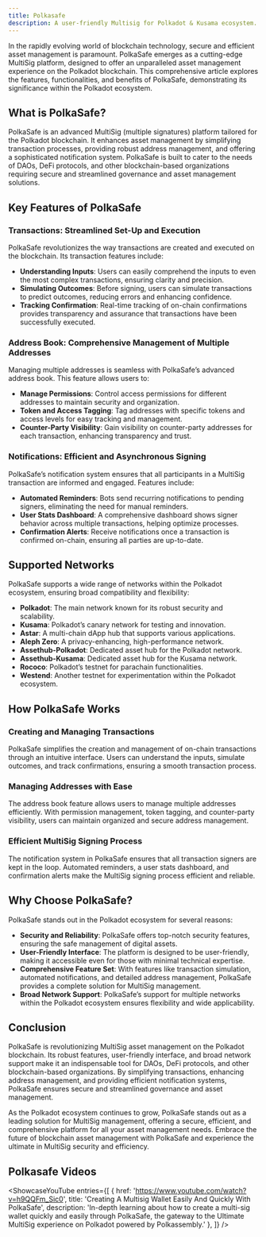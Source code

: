 ```yaml
---
title: Polkasafe
description: A user-friendly Multisig for Polkadot & Kusama ecosystem.
---
```





In the rapidly evolving world of blockchain technology, secure and efficient asset management is paramount. PolkaSafe emerges as a cutting-edge MultiSig platform, designed to offer an unparalleled asset management experience on the Polkadot blockchain. This comprehensive article explores the features, functionalities, and benefits of PolkaSafe, demonstrating its significance within the Polkadot ecosystem.

## What is PolkaSafe?

PolkaSafe is an advanced MultiSig (multiple signatures) platform tailored for the Polkadot blockchain. It enhances asset management by simplifying transaction processes, providing robust address management, and offering a sophisticated notification system. PolkaSafe is built to cater to the needs of DAOs, DeFi protocols, and other blockchain-based organizations requiring secure and streamlined governance and asset management solutions.

## Key Features of PolkaSafe

### Transactions: Streamlined Set-Up and Execution

PolkaSafe revolutionizes the way transactions are created and executed on the blockchain. Its transaction features include:

- **Understanding Inputs**: Users can easily comprehend the inputs to even the most complex transactions, ensuring clarity and precision.
- **Simulating Outcomes**: Before signing, users can simulate transactions to predict outcomes, reducing errors and enhancing confidence.
- **Tracking Confirmation**: Real-time tracking of on-chain confirmations provides transparency and assurance that transactions have been successfully executed.

### Address Book: Comprehensive Management of Multiple Addresses

Managing multiple addresses is seamless with PolkaSafe’s advanced address book. This feature allows users to:

- **Manage Permissions**: Control access permissions for different addresses to maintain security and organization.
- **Token and Access Tagging**: Tag addresses with specific tokens and access levels for easy tracking and management.
- **Counter-Party Visibility**: Gain visibility on counter-party addresses for each transaction, enhancing transparency and trust.

### Notifications: Efficient and Asynchronous Signing

PolkaSafe’s notification system ensures that all participants in a MultiSig transaction are informed and engaged. Features include:

- **Automated Reminders**: Bots send recurring notifications to pending signers, eliminating the need for manual reminders.
- **User Stats Dashboard**: A comprehensive dashboard shows signer behavior across multiple transactions, helping optimize processes.
- **Confirmation Alerts**: Receive notifications once a transaction is confirmed on-chain, ensuring all parties are up-to-date.

Supported Networks
------------------

PolkaSafe supports a wide range of networks within the Polkadot ecosystem, ensuring broad compatibility and flexibility:

- **Polkadot**: The main network known for its robust security and scalability.
- **Kusama**: Polkadot’s canary network for testing and innovation.
- **Astar**: A multi-chain dApp hub that supports various applications.
- **Aleph Zero**: A privacy-enhancing, high-performance network.
- **Assethub-Polkadot**: Dedicated asset hub for the Polkadot network.
- **Assethub-Kusama**: Dedicated asset hub for the Kusama network.
- **Rococo**: Polkadot’s testnet for parachain functionalities.
- **Westend**: Another testnet for experimentation within the Polkadot ecosystem.

How PolkaSafe Works
-------------------

### Creating and Managing Transactions

PolkaSafe simplifies the creation and management of on-chain transactions through an intuitive interface. Users can understand the inputs, simulate outcomes, and track confirmations, ensuring a smooth transaction process.

### Managing Addresses with Ease

The address book feature allows users to manage multiple addresses efficiently. With permission management, token tagging, and counter-party visibility, users can maintain organized and secure address management.

### Efficient MultiSig Signing Process

The notification system in PolkaSafe ensures that all transaction signers are kept in the loop. Automated reminders, a user stats dashboard, and confirmation alerts make the MultiSig signing process efficient and reliable.

Why Choose PolkaSafe?
---------------------

PolkaSafe stands out in the Polkadot ecosystem for several reasons:

- **Security and Reliability**: PolkaSafe offers top-notch security features, ensuring the safe management of digital assets.
- **User-Friendly Interface**: The platform is designed to be user-friendly, making it accessible even for those with minimal technical expertise.
- **Comprehensive Feature Set**: With features like transaction simulation, automated notifications, and detailed address management, PolkaSafe provides a complete solution for MultiSig management.
- **Broad Network Support**: PolkaSafe’s support for multiple networks within the Polkadot ecosystem ensures flexibility and wide applicability.

Conclusion
----------

PolkaSafe is revolutionizing MultiSig asset management on the Polkadot blockchain. Its robust features, user-friendly interface, and broad network support make it an indispensable tool for DAOs, DeFi protocols, and other blockchain-based organizations. By simplifying transactions, enhancing address management, and providing efficient notification systems, PolkaSafe ensures secure and streamlined governance and asset management.

As the Polkadot ecosystem continues to grow, PolkaSafe stands out as a leading solution for MultiSig management, offering a secure, efficient, and comprehensive platform for all your asset management needs. Embrace the future of blockchain asset management with PolkaSafe and experience the ultimate in MultiSig security and efficiency.


## Polkasafe Videos
<ShowcaseYouTube
  entries={[
    {
      href: 'https://www.youtube.com/watch?v=h9QQFm_Sic0',
      title: 'Creating A Multisig Wallet Easily And Quickly With PolkaSafe',
      description: 'In-depth learning about how to create a multi-sig wallet quickly and easily through PolkaSafe, the gateway to the Ultimate MultiSig experience on Polkadot powered by Polkassembly.'
    },
  ]} />
